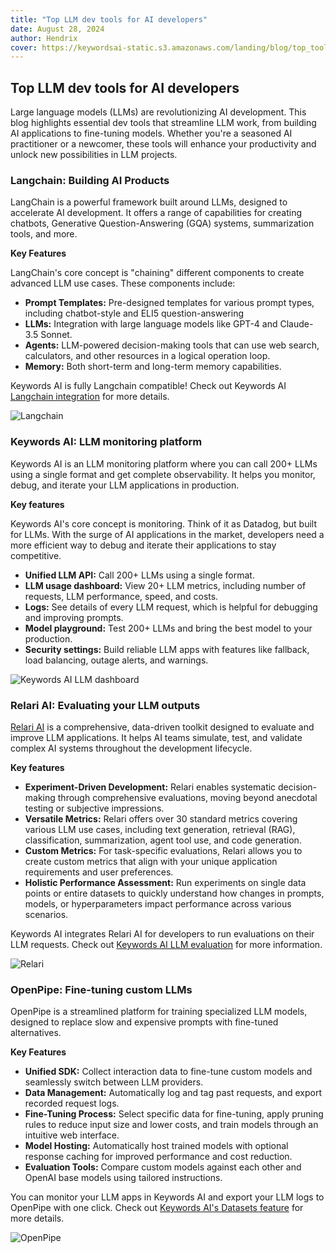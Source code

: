 ```yaml
---
title: "Top LLM dev tools for AI developers"
date: August 28, 2024
author: Hendrix
cover: https://keywordsai-static.s3.amazonaws.com/landing/blog/top_tools/cover.png
---
```


## Top LLM dev tools for AI developers

Large language models (LLMs) are revolutionizing AI development. This blog highlights essential dev tools that streamline LLM work, from building AI applications to fine-tuning models. Whether you're a seasoned AI practitioner or a newcomer, these tools will enhance your productivity and unlock new possibilities in LLM projects.

### Langchain: Building AI Products

LangChain is a powerful framework built around LLMs, designed to accelerate AI development. It offers a range of capabilities for creating chatbots, Generative Question-Answering (GQA) systems, summarization tools, and more.  

**Key Features**

LangChain's core concept is "chaining" different components to create advanced LLM use cases. These components include:  
- **Prompt Templates:** Pre-designed templates for various prompt types, including chatbot-style and ELI5 question-answering  
- **LLMs:** Integration with large language models like GPT-4 and Claude-3.5 Sonnet.  
- **Agents:** LLM-powered decision-making tools that can use web search, calculators, and other resources in a logical operation loop.  
- **Memory:** Both short-term and long-term memory capabilities.  

Keywords AI is fully Langchain compatible! Check out Keywords AI [Langchain integration](https://docs.keywordsai.co/integration/development-frameworks/langchain) for more details.

![Langchain](https://keywordsai-static.s3.amazonaws.com/landing/blog/top_tools/langchain.jpg)

### Keywords AI: LLM monitoring platform

Keywords AI is an LLM monitoring platform where you can call 200+ LLMs using a single format and get complete observability. It helps you monitor, debug, and iterate your LLM applications in production.  

**Key features**

Keywords AI's core concept is monitoring. Think of it as Datadog, but built for LLMs. With the surge of AI applications in the market, developers need a more efficient way to debug and iterate their applications to stay competitive.  
- **Unified LLM API:** Call 200+ LLMs using a single format.  
- **LLM usage dashboard:** View 20+ LLM metrics, including number of requests, LLM performance, speed, and costs.  
- **Logs:** See details of every LLM request, which is helpful for debugging and improving prompts.  
- **Model playground:** Test 200+ LLMs and bring the best model to your production.  
- **Security settings:** Build reliable LLM apps with features like fallback, load balancing, outage alerts, and warnings.

![Keywords AI LLM dashboard](https://keywordsai-static.s3.amazonaws.com/landing/blog/top_tools/keywords-ai.jpg)

### Relari AI: Evaluating your LLM outputs

[Relari AI](https://www.relari.ai) is a comprehensive, data-driven toolkit designed to evaluate and improve LLM applications. It helps AI teams simulate, test, and validate complex AI systems throughout the development lifecycle.  

**Key features**  
- **Experiment-Driven Development:** Relari enables systematic decision-making through comprehensive evaluations, moving beyond anecdotal testing or subjective impressions.  
- **Versatile Metrics:** Relari offers over 30 standard metrics covering various LLM use cases, including text generation, retrieval (RAG), classification, summarization, agent tool use, and code generation.  
- **Custom Metrics:** For task-specific evaluations, Relari allows you to create custom metrics that align with your unique application requirements and user preferences.  
- **Holistic Performance Assessment:** Run experiments on single data points or entire datasets to quickly understand how changes in prompts, models, or hyperparameters impact performance across various scenarios.  

Keywords AI integrates Relari AI for developers to run evaluations on their LLM requests. Check out [Keywords AI LLM evaluation](https://docs.keywordsai.co/features/evaluation/overview) for more information.

![Relari](https://keywordsai-static.s3.amazonaws.com/landing/blog/top_tools/relari.jpg)

### OpenPipe: Fine-tuning custom LLMs

OpenPipe is a streamlined platform for training specialized LLM models, designed to replace slow and expensive prompts with fine-tuned alternatives.  

**Key Features**  
- **Unified SDK:** Collect interaction data to fine-tune custom models and seamlessly switch between LLM providers.  
- **Data Management:** Automatically log and tag past requests, and export recorded request logs.  
- **Fine-Tuning Process:** Select specific data for fine-tuning, apply pruning rules to reduce input size and lower costs, and train models through an intuitive web interface.  
- **Model Hosting:** Automatically host trained models with optional response caching for improved performance and cost reduction.  
- **Evaluation Tools:** Compare custom models against each other and OpenAI base models using tailored instructions.  

You can monitor your LLM apps in Keywords AI and export your LLM logs to OpenPipe with one click. Check out [Keywords AI's Datasets feature](https://docs.keywordsai.co/features/datasets) for more details.

![OpenPipe](https://keywordsai-static.s3.amazonaws.com/landing/blog/top_tools/openpipe.jpg)
